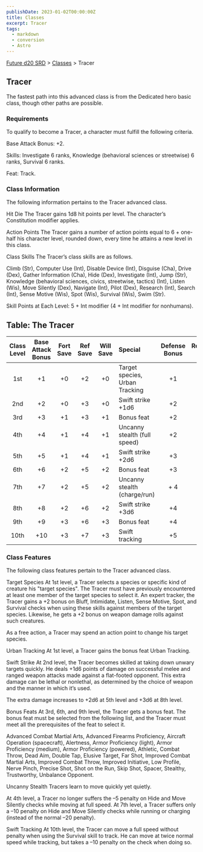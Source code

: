 ```yaml
---
publishDate: 2023-01-02T00:00:00Z
title: Classes
excerpt: Tracer
tags:
  - markdown
  - conversion
  - Astro
---
```






[Future d20 SRD](/#futureD20) > [Classes](future-d20-srd-classes-index) > Tracer




## Tracer


The fastest path into this advanced class is from the Dedicated hero basic class, though other paths are possible.


### Requirements


To qualify to become a Tracer, a character must fulfill the following criteria.


Base Attack Bonus: +2.


Skills: Investigate 6 ranks, Knowledge (behavioral sciences or streetwise) 6 ranks, Survival 6 ranks.


Feat: Track.


### Class Information


The following information pertains to the Tracer advanced class.


Hit Die
The Tracer gains 1d8 hit points per level. The character’s Constitution modifier applies.


Action Points
The Tracer gains a number of action points equal to 6 + one-half his character level, rounded down, every time he attains a new level in this class.


Class Skills
The Tracer’s class skills are as follows.


Climb (Str), Computer Use (Int), Disable Device (Int), Disguise (Cha), Drive (Dex), Gather Information (Cha), Hide (Dex), Investigate (Int), Jump (Str), Knowledge (behavioral sciences, civics, streetwise, tactics) (Int), Listen (Wis), Move Silently (Dex), Navigate (Int), Pilot (Dex), Research (Int), Search (Int), Sense Motive (Wis), Spot (Wis), Survival (Wis), Swim (Str).


Skill Points at Each Level: 5 + Int modifier (4 + Int modifier for nonhumans).


## Table: The Tracer 

| Class Level | Base Attack Bonus | Fort Save | Ref Save | Will Save | Special                                | Defense Bonus | Reputation Bonus |
| :---------: | :---------------: | :-------: | :------: | :-------: | :------------------------------------- | :-----------: | :---------------: |
| 1st | +1 | +0 | +2 | +0 | Target species, Urban Tracking | +1 | +0 |
| 2nd | +2 | +0 | +3 | +0 | Swift strike +1d6 | +2 | +1 |
| 3rd | +3 | +1 | +3 | +1 | Bonus feat | +2 | +1 |
| 4th | +4 | +1 | +4 | +1 | Uncanny stealth (full speed) | +2 | +1 |
| 5th | +5 | +1 | +4 | +1 | Swift strike +2d6 | +3 | +2 |
| 6th | +6 | +2 | +5 | +2 | Bonus feat | +3 | +2 |
| 7th | +7 | +2 | +5 | +2 | Uncanny stealth (charge/run) | + 4 | +2 |
| 8th | +8 | +2 | +6 | +2 | Swift strike +3d6 | +4 | +3 |
| 9th | +9 | +3 | +6 | +3 | Bonus feat | +4 | +3 |
| 10th | +10 | +3 | +7 | +3 | Swift tracking | +5 | +3 |



### Class Features


The following class features pertain to the Tracer advanced class.


Target Species
At 1st level, a Tracer selects a species or specific kind of creature his "target species". The Tracer must have previously encountered at least one member of the target species to select it. An expert tracker, the Tracer gains a +2 bonus on Bluff, Intimidate, Listen, Sense Motive, Spot, and Survival checks when using these skills against members of the target species. Likewise, he gets a +2 bonus on weapon damage rolls against such creatures.


As a free action, a Tracer may spend an action point to change his target species.


Urban Tracking
At 1st level, a Tracer gains the bonus feat Urban Tracking.


Swift Strike
At 2nd level, the Tracer becomes skilled at taking down unwary targets quickly. He deals +1d6 points of damage on successful melee and ranged weapon attacks made against a flat-footed opponent. This extra damage can be lethal or nonlethal, as determined by the choice of weapon and the manner in which it’s used.


The extra damage increases to +2d6 at 5th level and +3d6 at 8th level.


Bonus Feats
At 3rd, 6th, and 9th level, the Tracer gets a bonus feat. The bonus feat must be selected from the following list, and the Tracer must meet all the prerequisites of the feat to select it.


Advanced Combat Martial Arts, Advanced Firearms Proficiency, Aircraft Operation (spacecraft), Alertness, Armor Proficiency (light), Armor Proficiency (medium), Armor Proficiency (powered), Athletic, Combat Throw, Dead Aim, Double Tap, Elusive Target, Far Shot, Improved Combat Martial Arts, Improved Combat Throw, Improved Initiative, Low Profile, Nerve Pinch, Precise Shot, Shot on the Run, Skip Shot, Spacer, Stealthy, Trustworthy, Unbalance Opponent.


Uncanny Stealth
Tracers learn to move quickly yet quietly.


At 4th level, a Tracer no longer suffers the –5 penalty on Hide and Move Silently checks while moving at full speed.
At 7th level, a Tracer suffers only a –10 penalty on Hide and Move Silently checks while running or charging (instead of the normal –20 penalty).


Swift Tracking
At 10th level, the Tracer can move a full speed without penalty when using the Survival skill to track. He can move at twice normal speed while tracking, but takes a –10 penalty on the check when doing so.



